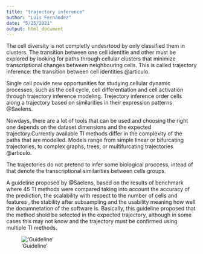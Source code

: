 ```yaml
---
title: "trajectory inference"
author: "Luis Fernández"
date: "5/25/2021"
output: html_document
---
```


The cell diversity is not completly undesrtood by only classified them in clusters. The transition between one cell identitie and other must be explored by looking for paths through cellular clusters that minimize transcriptional changes between neighbouring cells. This is called trajectory inference: the transition between cell identities @articulo.

Single cell povide new opportunities for studying cellular dynamic processes, such as the cell cycle, cell differentiation and cell activation through trajectory inference modeling. Trejectory inference order cells along a trajectory based on similarities in their expression patterns @Saelens.

Nowdays, there are a lot of tools that can be used and choosing the right one depends on the dataset dimensions and the expected trajectory.Currently available TI methods differ in the
complexity of the paths that are modelled. Models range from simple linear or bifurcating trajectories, to complex graphs, trees, or multifurcating trajectories @articulo.

The trajectories do not pretend to infer some biological proccess, intead of that denote the transcriptional similarities between cells groups.

A guideline proposed by @Saelens, based on the results of benchmark where 45 TI methods were compared taking into account the accuracy of the prediction, the scalability with respect to the number of cells and features , the stability after subsampling and the usability meaning how well the documnetation of the software is. Basically, this guideline proposed that the method shold be selected in the expected trajectory, although in some cases this may not know and the trajectory must be confirmed using multiple TI methods.

!['Guideline'](/media/user/ADATA UFD/single cell/single cell guide/images/guideline.png)




